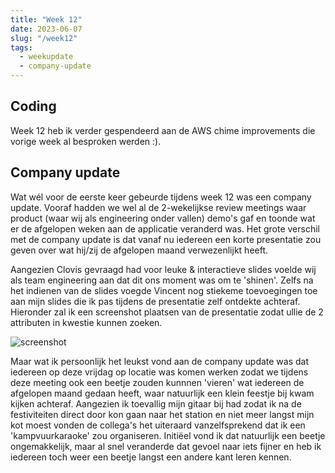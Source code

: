 ```yaml
---
title: "Week 12"
date: 2023-06-07
slug: "/week12"
tags:
  - weekupdate
  - company-update
---
```


## Coding

Week 12 heb ik verder gespendeerd aan de AWS chime improvements die vorige week al besproken werden :).

## Company update

Wat wél voor de eerste keer gebeurde tijdens week 12 was een company update. Vooraf hadden we wel al de 2-wekelijkse review meetings waar product (waar wij als engineering onder vallen) demo's gaf en toonde wat er de afgelopen weken aan de applicatie veranderd was.
Het grote verschil met de company update is dat vanaf nu iedereen een korte presentatie zou geven over wat hij/zij de afgelopen maand verwezenlijkt heeft.

Aangezien Clovis gevraagd had voor leuke & interactieve slides voelde wij als team engineering aan dat dit ons moment was om te 'shinen'.
Zelfs na het indienen van de slides voegde Vincent nog stiekeme toevoegingen toe aan mijn slides die ik pas tijdens de presentatie zelf ontdekte achteraf. Hieronder zal ik een screenshot plaatsen van de presentatie zodat ullie de 2 attributen in kwestie kunnen zoeken.

![screenshot](./videolayout.png)

Maar wat ik persoonlijk het leukst vond aan de company update was dat iedereen op deze vrijdag op locatie was komen werken zodat we tijdens deze meeting ook een beetje zouden kunnnen 'vieren' wat iedereen de afgelopen maand gedaan heeft, waar natuurlijk een klein feestje bij kwam kijken achteraf.
Aangezien ik toevallig mijn gitaar bij had zodat ik na de festiviteiten direct door kon gaan naar het station en niet meer langst mijn kot moest vonden de collega's het uiteraard vanzelfsprekend dat ik een 'kampvuurkaraoke' zou organiseren.
Initiëel vond ik dat natuurlijk een beetje ongemakkelijk, maar al snel veranderde dat gevoel naar iets fijner en heb ik iedereen toch weer een beetje langst een andere kant leren kennen.
